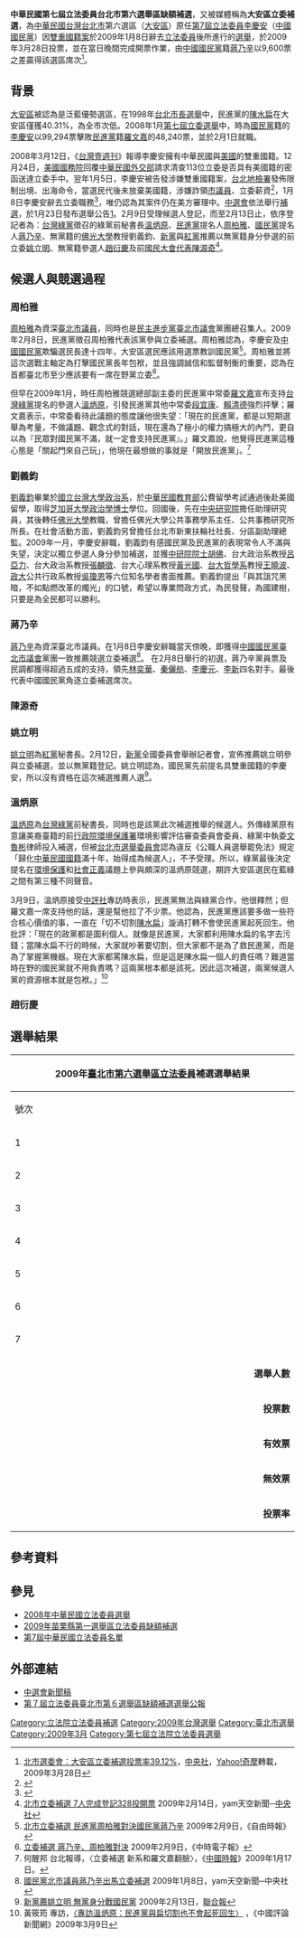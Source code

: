 '''中華民國第七屆立法委員台北市第六選舉區缺額補選'''，又被媒體稱為'''大安區立委補選'''，為[[中華民國|中華民國]][[台灣|台灣]][[台北市|台北市]]第六選區（[[大安區_(臺北市)|大安區]]）原任[[第7屆中華民國立法委員名單|第7屆立法委員]][[李慶安|李慶安]]（[[中國國民黨|中國國民黨]]）因[[雙重國籍|雙重國籍案]]於2009年1月8日辭去[[立法委員|立法委員]]後所進行的[[選舉|選舉]]，於2009年3月28日投票，並在當日晚間完成開票作業，由[[中國國民黨|中國國民黨]]籍[[蔣乃辛|蔣乃辛]]以9,600票之差贏得該選區席次<ref>[http://tw.news.yahoo.com/article/url/d/a/090328/5/1gv8z.html 北市選委會：大安區立委補選投票率39.12%]{{dead link|date=十一月 2017 |bot=InternetArchiveBot }}，[[中央社|中央社]]，[[Yahoo!奇摩|Yahoo!奇摩]]轉載，2009年3月28日</ref>。

== 背景 ==
[[大安區_(台北市)|大安區]]被認為是泛藍優勢選區，在1998年[[1998年中華民國直轄市市長暨市議員選舉|台北市長選舉]]中，民進黨的[[陳水扁|陳水扁]]在大安區僅獲40.31%，為全市次低。2008年1月[[2008年中華民國立法委員選舉|第七屆立委選舉]]中，時為[[國民黨|國民黨]]籍的[[李慶安|李慶安]]以99,294票擊敗[[民進黨|民進黨]]籍[[羅文嘉|羅文嘉]]的48,240票，並於2月1日就職。

2008年3月12日，《[[台灣壹週刊|台灣壹週刊]]》報導李慶安擁有中華民國與[[美國|美國]]的雙重國籍。12月24日，[[美國國務院|美國國務院]]回覆[[中華民國外交部|中華民國外交部]]請求清查113位立委是否具有美國籍的密函送達立委手中。翌年1月5日，李慶安被告發涉嫌雙重國籍案，[[台北地檢署|台北地檢署]]發佈限制出境、出海命令，當選民代後未放棄美國籍，涉嫌詐領[[台北市議會|市議員]]、立委薪資<ref>{{cite news|author=蘇龍麒|coauthors=陳亦偉|title=被控詐領薪資案 北檢對李慶安限制出境|publisher=新浪網|work=中央社|date=2009-01-06|url=http://news.sina.com.tw/article/20090106/1249236.html|deadurl=yes|archiveurl=https://web.archive.org/web/20090107110210/http://news.sina.com.tw/article/20090106/1249236.html|archivedate=2009-01-07|accessdate=2009-02-09}}</ref>，1月8日李慶安辭去立委職務<ref>{{cite news|title=雙重國籍／李慶安宣布正式辭去立委職務|publisher=今日新聞|date=2009-01-08|url=http://www.nownews.com/2009/01/08/91-2392169.htm}}</ref>，唯仍認為其案件仍在美方審理中。[[中選會|中選會]]依法舉行[[補選|補選]]，於1月23日發布選舉公告[http://www.cec.gov.tw/files/F090116/20090116174235_980116.doc]{{dead link|date=十一月 2017 |bot=InternetArchiveBot }}。2月9日受理候選人登記，而至2月13日止，依序登記者為：[[台灣綠黨|台灣綠黨]]徵召的綠黨前秘書長[[溫炳原|溫炳原]]、[[民進黨|民進黨]]提名人[[周柏雅|周柏雅]]、[[國民黨|國民黨]]提名人[[蔣乃辛|蔣乃辛]]、無黨籍的[[佛光大學|佛光大學]]教授劉義鈞、[[新黨|新黨]]與[[紅黨_(台灣)|紅黨]]推薦以無黨籍身分參選的前立委[[姚立明|姚立明]]、無黨籍參選人[[趙衍慶|趙衍慶]]及前[[國民大會代表|國民大會代表]][[陳源奇|陳源奇]]<ref>[http://n.yam.com/cna/politics/200902/20090214791001.html 北市立委補選 7人完成登記328投開票] {{Wayback|url=http://n.yam.com/cna/politics/200902/20090214791001.html |date=20190822013918 }} 2009年2月14日，yam天空新聞─[[中央社|中央社]]</ref>。

== 候選人與競選過程 ==
===周柏雅===
[[周柏雅|周柏雅]]為資深[[臺北市議員|臺北市議員]]，同時也是[[民主進步黨|民主進步黨]][[臺北市議會|臺北市議會]]黨團總召集人。2009年2月8日，民進黨徵召周柏雅代表該黨參與立委補選。周柏雅認為，李慶安及[[中國國民黨|中國國民黨]]欺騙選民長達十四年，大安區選民應該用選票教訓國民黨<ref>[http://www.libertytimes.com.tw/2009/new/feb/9/today-p2.htm 北市立委補選 民進黨周柏雅對決國民黨蔣乃辛] {{Wayback|url=http://www.libertytimes.com.tw/2009/new/feb/9/today-p2.htm |date=20090210070608 }} 2009年2月9日，《自由時報》</ref>。周柏雅並將這次選戰主軸定為打擊國民黨長年包袱，並且強調誠信和監督制衡的重要，認為在首都臺北市至少應該要有一席在野黨立委<ref>[http://news.chinatimes.com/2007Cti/2007Cti-Focus/2007Cti-Focus-Content/0,4518,9802070201+98020719+0+174315+0,00.html 立委補選 蔣乃辛、周柏雅對決]{{dead link|date=2018年3月 |bot=InternetArchiveBot |fix-attempted=yes }} 2009年2月9日，《中時電子報》</ref>。

但早在2009年1月，時任周柏雅競選總部副主委的民進黨中常委[[羅文嘉|羅文嘉]]宣布支持[[台灣綠黨|台灣綠黨]]提名的參選人[[溫炳原|溫炳原]]，引發民進黨其他中常委[[段宜康|段宜康]]、[[賴清德|賴清德]]強烈抨擊；羅文嘉表示，中常委看待此議題的態度讓他很失望：「現在的民進黨，都是以短期選舉為考量，不做議題、觀念式的對話，現在還為了極小的權力搞極大的內鬥，更自以為『民眾對國民黨不滿，就一定會支持民進黨』。」羅文嘉說，他覺得民進黨這種心態是「關起門來自己玩」，他現在最想做的事就是「開放民進黨」。<ref>何醒邦 台北報導，〈立委補選 新系和羅文嘉翻臉〉，《[[中國時報|中國時報]]》2009年1月17日。</ref>

===劉義鈞===
[[劉義鈞|劉義鈞]]畢業於[[國立台灣大學|國立台灣大學]][[政治系|政治系]]，於[[中華民國教育部|中華民國教育部]]公費留學考試通過後赴美國留學，取得[[芝加哥大學|芝加哥大學]][[政治學|政治學]][[博士|博士]]學位。回國後，先在[[中央研究院|中央研究院]]擔任助理研究員，其後轉任[[佛光大學|佛光大學]]教職，曾擔任佛光大學公共事務學系主任、公共事務研究所所長。在社會活動方面，劉義鈞另曾擔任台北市新東扶輪社社長、分區副助理總監。2009年一月，李慶安辭職，劉義鈞有感國民黨及民進黨的表現常令人不滿與失望，決定以獨立參選人身分參加補選，並獲[[中研院院士|中研院院士]][[胡佛_(台灣)|胡佛]]、台大政治系教授[[呂亞力|呂亞力]]、台大政治系教授[[張麟徵|張麟徵]]、台大心理系教授[[黃光國|黃光國]]、[[台大哲學系|台大哲學系]]教授[[王曉波|王曉波]]、[[政大|政大]]公共行政系教授[[吳瓊恩|吳瓊恩]]等六位知名學者書面推薦。劉義鈞提出「與其詛咒黑暗，不如點燃改革的燭光」的口號，希望以專業問政方式，為民發聲，為國建樹，只要是為全民都可以勝利。

===蔣乃辛===
[[蔣乃辛|蔣乃辛]]為資深臺北市議員。在1月8日李慶安辭職當天傍晚，即獲得[[中國國民黨|中國國民黨]][[臺北市議會|臺北市議會]]黨團一致推薦競選立委補選<ref>[http://n.yam.com/cna/politics/200901/20090108526443.html 國民黨北市議員蔣乃辛出馬立委補選] {{Wayback|url=http://n.yam.com/cna/politics/200901/20090108526443.html |date=20190822013335 }} 2009年1月8日，yam天空新聞─中央社</ref>。 在2月8日舉行的初選，蔣乃辛黨員票及民調都獲得超過五成的支持，領先[[林奕華|林奕華]]、[[秦儷舫|秦儷舫]]、[[李慶元|李慶元]]、[[李新|李新]]四名對手。最後代表中國國民黨角逐立委補選席次。

===陳源奇===

===姚立明===
[[姚立明|姚立明]]為[[紅黨_(台灣)|紅黨]]秘書長。2月12日，[[新黨|新黨]]全國委員會舉辦記者會，宣佈推薦姚立明參與立委補選，並以無黨籍登記。姚立明認為，國民黨先前提名具雙重國籍的李慶安，所以沒有資格在這次補選推薦人選<ref>[http://udn.com/NEWS/NATIONAL/NAT1/4732604.shtml 新黨薦姚立明 無黨身分戰國民黨] {{Wayback|url=http://udn.com/NEWS/NATIONAL/NAT1/4732604.shtml |date=20090213115240 }} 2009年2月13日，[[聯合報|聯合報]]</ref>。

===溫炳原===
[[溫炳原|溫炳原]]為[[台灣綠黨|台灣綠黨]]前秘書長，同時也是該黨此次補選推舉的候選人。外傳綠黨原有意讓美裔臺籍的前[[行政院環境保護署|行政院環境保護署]]環境影響評估審查委員會委員、綠黨中執委[[文魯彬|文魯彬]]律師投入補選，但被[[台北市選舉委員會|台北市選舉委員會]]認為違反《公職人員選舉罷免法》規定「歸化[[中華民國國籍|中華民國國籍]]滿十年，始得成為候選人」，不予受理。所以，綠黨最後決定提名在[[環境保護|環境保護]]和[[社會正義|社會正義]]議題上參與頗深的溫炳原競選，期許大安區選民在藍綠之間有第三種不同聲音。

3月9日，溫炳原接受[[中評社|中評社]]專訪時表示，民進黨無法與綠黨合作，他很釋然；但羅文嘉一席支持他的話，還是幫他拉了不少票。他認為，民進黨應該要多做一些符合核心價值的事，一直在「切不切割[[陳水扁|陳水扁]]」漩渦打轉不會使民進黨起死回生。他批評：「現在的政黨都是圖利個人。就像是民進黨，大家都利用陳水扁的名字去污錢；當陳水扁不行的時候，大家就吵著要切割，但大家都不是為了救民進黨，而是為了掌握黨機器。現在大家都罵陳水扁，但是這是陳水扁一個人的責任嗎？難道當時在野的國民黨就不用負責嗎？這兩黨根本都是該死。因此這次補選，兩黨候選人黨的資源根本就是包袱。」<ref>黃筱筠 專訪，[http://www.chinareviewnews.com/doc/1009/0/7/1/100907135.html 〈專訪溫炳原：民進黨與扁切割也不會起死回生〉] {{Wayback|url=http://www.chinareviewnews.com/doc/1009/0/7/1/100907135.html |date=20150923221955 }}，《中國評論新聞網》2009年3月9日</ref>

===趙衍慶===
{{main|趙衍慶}}

==選舉結果==
{|class="wikitable collapsible" style="text-align:center"
|-
! colspan="7" width=620px|2009年[[臺北市第六選舉區|臺北市第六選舉區]][[立法委員|立法委員]]補選選舉結果
|-
!width=35|號次
!width=55| 候選人
!width=120| 政黨
!width=75| 得票數
!width=75| 得票率
!width=49| 當選標記
|-
|1||[[周柏雅|周柏雅]]||{{DPP}}||style="border-left:4px solid #1B9413;" align="right"|36,465
|align="right"|38.72%
|align="center"|
|-
|2||[[劉義鈞|劉義鈞]]||{{nonp}}||style="border-left:4px solid #000000;" align="right"|645
|align="right"|0.68%
|align="center"|
|-
|3||[[蔣乃辛|蔣乃辛]]||{{kmt}}||style="border-left:4px solid #000099;" align="right"|46,065
|align="right"|48.91%
|align="center"|[[File:Vote1.svg|20px]]
|-
|4||[[陳源奇|陳源奇]]||{{Nonp}}||style="border-left:4px solid #000000;" align="right"|39
|align="right"|0.04%
|align="center"|
|-
|5||[[姚立明|姚立明]]||{{Nonp}}<br>（{{Np}}{{TWRP/short}}背書）||style="border-left:4px solid #000000;" align="right"|9,868
|align="right"|10.48%
|align="center"|
|-
|6||[[溫炳原|溫炳原]]||{{Gpt}}||style="border-left:4px solid #006D33;" align="right"|1,058
|align="right"|1.12%
|align="center"|
|-
|7||[[趙衍慶|趙衍慶]]||{{Nonp}}||style="border-left:4px solid #000000;" align="right"|46
|align="right"|0.05%
|align="center"|
|- bgcolor=EEEEEE 
| colspan="3" align="right" | '''選舉人數''' || colspan="3" align="left" |　241,498
|- bgcolor=EEEEEE 
| colspan="3" align="right" | '''投票數''' || colspan="3" align="left" |　94,483
|- bgcolor=EEEEEE 
| colspan="3" align="right" | '''有效票''' || colspan="3" align="left" |　94,186
|- bgcolor=EEEEEE 
| colspan="3" align="right" | '''無效票''' || colspan="3" align="left" |　297
|- bgcolor=EEEEEE 
| colspan="3" align="right" | '''投票率''' || colspan="3" align="left" |　39.12%
|}

== 參考資料 ==  
<div style="font-size: 89%">
<references />
</div>

== 參見 ==
*[[2008年中華民國立法委員選舉|2008年中華民國立法委員選舉]]
*[[2009年苗栗縣第一選舉區立法委員缺額補選|2009年苗栗縣第一選舉區立法委員缺額補選]]
*[[第7屆中華民國立法委員名單|第7屆中華民國立法委員名單]]

== 外部連結 ==
*[http://www.cec.gov.tw/files/F090116/20090116174235_980116.doc 中選會新聞稿]{{dead link|date=十一月 2017 |bot=InternetArchiveBot }}
*[https://web.archive.org/web/20141129052643/http://www.mect.gov.tw/ezfiles/1/1001/attach/83/20090316150934.pdf 第７屆立法委員臺北市第６選舉區缺額補選選舉公報]

[[Category:立法院立法委員補選|Category:立法院立法委員補選]]
[[Category:2009年台灣選舉|Category:2009年台灣選舉]]
[[Category:臺北市選舉|Category:臺北市選舉]]
[[Category:2009年3月|Category:2009年3月]]
[[Category:第七屆立法院立法委員選舉|Category:第七屆立法院立法委員選舉]]